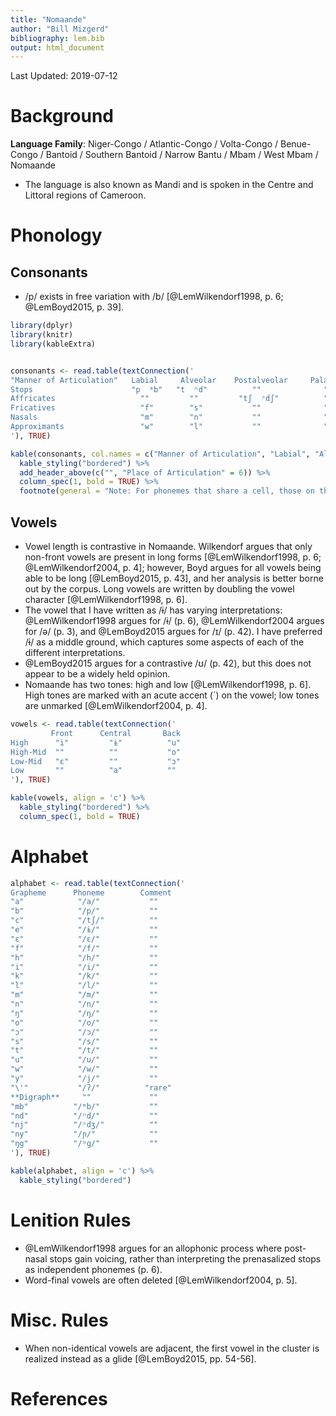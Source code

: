 ```yaml
---
title: "Nomaande"
author: "Bill Mizgerd"
bibliography: lem.bib
output: html_document
---
```


Last Updated: 2019-07-12

# Background

**Language Family**: Niger-Congo / Atlantic-Congo / Volta-Congo / Benue-Congo / Bantoid / Southern Bantoid / Narrow Bantu / Mbam / West Mbam / Nomaande

* The language is also known as Mandi and is spoken in the Centre and Littoral regions of Cameroon.

# Phonology

## Consonants

* /p/ exists in free variation with /b/ [@LemWilkendorf1998, p. 6; @LemBoyd2015, p. 39].

```r

library(dplyr)
library(knitr)
library(kableExtra)


consonants <- read.table(textConnection('
"Manner of Articulation"   Labial     Alveolar    Postalveolar     Palatal     Velar    Glottal
Stops                      "p  ᵐb"   "t  ⁿd"          ""              ""      "k  ᵑɡ"     "ʔ"
Affricates                   ""         ""         "tʃ  ᶮdʃ"          ""        ""        ""
Fricatives                   "f"        "s"           ""              ""        ""        "h"
Nasals                       "m"        "n"           ""              "ɲ"       "ŋ"       ""
Approximants                 "w"        "l"           ""              "j"       ""        ""
'), TRUE)

kable(consonants, col.names = c("Manner of Articulation", "Labial", "Alveolar", "Postalveolar", "Palatal", "Velar", "Glottal"), align = 'c') %>%
  kable_styling("bordered") %>%
  add_header_above(c("", "Place of Articulation" = 6)) %>%
  column_spec(1, bold = TRUE) %>%
  footnote(general = "Note: For phonemes that share a cell, those on the left are voiceless and those on the right are voiced. Phonemes that contain the diacritics /ᵐ/, /ⁿ/, /ᶮ/, and /ᵑ/ are prenasalized.", general_title = "")
```

## Vowels

* Vowel length is contrastive in Nomaande. Wilkendorf argues that only non-front vowels are present in long forms [@LemWilkendorf1998, p. 6; @LemWilkendorf2004, p. 4]; however, Boyd argues for all vowels being able to be long [@LemBoyd2015, p. 43], and her analysis is better borne out by the corpus. Long vowels are written by doubling the vowel character [@LemWilkendorf1998, p. 6].
* The vowel that I have written as /ɨ/ has varying interpretations: @LemWilkendorf1998 argues for /ɨ/ (p. 6), @LemWilkendorf2004 argues for /ə/ (p. 3), and @LemBoyd2015 argues for /ɪ/ (p. 42). I have preferred /ɨ/ as a middle ground, which captures some aspects of each of the different interpretations.
* @LemBoyd2015 argues for a contrastive /ʊ/ (p. 42), but this does not appear to be a widely held opinion.
* Nomaande has two tones: high and low [@LemWilkendorf1998, p. 6]. High tones are marked with an acute accent (´) on the vowel; low tones are unmarked [@LemWilkendorf2004, p. 4].

```r

vowels <- read.table(textConnection('
         Front      Central       Back
High      "i"         "ɨ"          "u"
High-Mid  ""          ""           "o"
Low-Mid   "ɛ"         ""           "ɔ"
Low       ""          "a"          ""
'), TRUE)

kable(vowels, align = 'c') %>%
  kable_styling("bordered") %>%
  column_spec(1, bold = TRUE)
```    

# Alphabet

```r

alphabet <- read.table(textConnection('
Grapheme      Phoneme        Comment  
"a"            "/a/"           ""
"b"            "/p/"           ""
"c"            "/tʃ/"          ""
"e"            "/ɨ/"           ""
"ɛ"            "/ɛ/"           ""
"f"            "/f/"           ""
"h"            "/h/"           ""
"i"            "/i/"           ""
"k"            "/k/"           ""
"l"            "/l/"           ""
"m"            "/m/"           ""
"n"            "/n/"           ""
"ŋ"            "/ŋ/"           ""
"o"            "/o/"           ""
"ɔ"            "/ɔ/"           ""
"s"            "/s/"           ""
"t"            "/t/"           ""
"u"            "/u/"           ""
"w"            "/w/"           ""
"y"            "/j/"           ""
"\'"           "/ʔ/"          "rare"
**Digraph**     ""             ""
"mb"          "/ᵐb/"           ""
"nd"          "/ⁿd/"           ""
"nj"          "/ᶮdʒ/"          ""
"ny"          "/ɲ/"            ""
"ŋg"          "/ᵑɡ/"           ""
'), TRUE)

kable(alphabet, align = 'c') %>%
  kable_styling("bordered")
```

# Lenition Rules

* @LemWilkendorf1998 argues for an allophonic process where post-nasal stops gain voicing, rather than interpreting the prenasalized stops as independent phonemes (p. 6).
* Word-final vowels are often deleted [@LemWilkendorf2004, p. 5].

# Misc. Rules

* When non-identical vowels are adjacent, the first vowel in the cluster is realized instead as a glide [@LemBoyd2015, pp. 54-56].

# References
